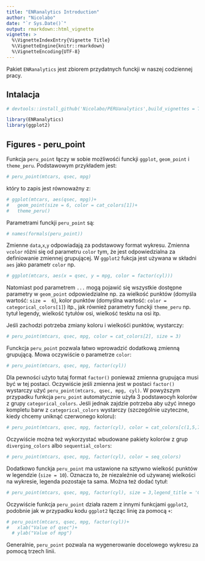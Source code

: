 ```yaml
---
title: "ENRanalytics Introduction"
author: "Nicolabo"
date: "`r Sys.Date()`"
output: rmarkdown::html_vignette
vignette: >
  %\VignetteIndexEntry{Vignette Title}
  %\VignetteEngine{knitr::rmarkdown}
  %\VignetteEncoding{UTF-8}
---
```


Pakiet `ENRanalytics` jest zbiorem przydatnych funckji w naszej codziennej pracy.


## Intalacja 

```r
# devtools::install_github('Nicolabo/PERUanalytics',build_vignettes = TRUE)
```



```r
library(ENRanalytics)
library(ggplot2)
```

## Figures - peru_point

Funkcja `peru_point` łączy w sobie możliwośći funckji `ggplot`, `geom_point` i `theme_peru`. Podstawowym przykładem jest:

```r
# peru_point(mtcars, qsec, mpg)
```

który to zapis jest równoważny z:

```r
# ggplot(mtcars, aes(qsec, mpg))+
#   geom_point(size = 6, color = cat_colors[1])+
#   theme_peru()
```

Parametrami funckji `peru_point` są:

```r
# names(formals(peru_point))
```

Zmienne `data`,`x`,`y` odpowiadają za podstawowy format wykresu. Zmienna `vcolor` różni się od parametru `color` tym, że jest odpowiedzialna  za definiowanie zmiennej grupującej. W `ggplot2` fukcja jest używana w składni `aes` jako parametr `color` np.

```r
# ggplot(mtcars, aes(x = qsec, y = mpg, color = factor(cyl)))
```

Natomiast pod parametrem `...` mogą pojawić się wszystkie dostępne parametry w `geom_point` odpowiedzialne np. za wielkość punktów (domyśla wartość: `size =  6`), kolor punktów (domyślna wartość: `color = categorical_colors[1]`) itp., jak również parametry funckji `theme_peru` np. tytuł legendy, wielkość tytułów osi, wielkość tesktu na osi itp.

Jeśli zachodzi potrzeba zmiany koloru i wielkośći punktów, wystarczy:

```r
# peru_point(mtcars, qsec, mpg, color = cat_colors[2], size = 3)
```

Funckcja `peru_point` pozwala łatwo wprowadzić dodatkową zmienną grupującą. Mowa oczywiście o parametrze `color`:

```r
# peru_point(mtcars, qsec, mpg, factor(cyl))
```

Dla pewności użyto tutaj format `factor()` ponieważ zmienna grupująca musi być w tej postaci. Oczywiście jeśli zmienna jest w postaci `factor()` wystarczy użyć `peru_point(mtcars, qsec, mpg, cyl)`. 
W powyższym przypadku funkcja `peru_point` automatycznie użyła 3 podstawocyh kolorów z grupy `categorical_colors`. Jeśli jednak zajdzie potrzeba aby użyć innego kompletu barw z `categorical_colors` wystarczy (szczególnie uzyteczne, kiedy chcemy uniknąć czerwonego koloru):

```r
# peru_point(mtcars, qsec, mpg, factor(cyl), color = cat_colors[c(1,5,7)])
```

Oczywiście można też wykorzystać wbudowane pakiety kolorów z grup `diverging_colors` albo `sequential_colors`:

```r
# peru_point(mtcars, qsec, mpg, factor(cyl), color = seq_colors)
```

Dodatkowo funckja `peru_point` ma ustawione na sztywno wielkość punktów w legendzie (`size = 10`). Oznacza to, że niezależnie od używanej wielkości na wykresie, legenda pozostaje ta sama. Można też dodać tytuł:

```r
# peru_point(mtcars, qsec, mpg, factor(cyl), size = 3,legend_title = 'Cylinder')
```

Oczywiście funkcja `peru_point` działa razem z innymi funkcjami `ggplot2`, podobnie jak w przypadku kodu `ggplot2` łącząc linię za pomocą `+`:

```r
# peru_point(mtcars, qsec, mpg, factor(cyl))+
#   xlab("Value of qsec")+
  # ylab("Value of mpg")
```

Generalnie, `peru_point` pozwala na wygenerowanie docelowego wykresu za pomocą trzech linii.

